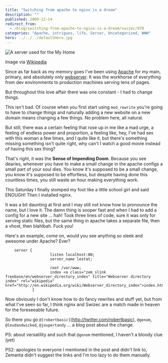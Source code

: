 ```yaml
---
title: "Switching from apache to nginx is a dream"
description: ""
published: 2009-12-14
redirect_from:
  - /blog/switching-from-apache-to-nginx-is-a-dream/swizec/978
categories: "Apache, intrigues, life, Server, Uncategorized, WWW"
hero: ../../../defaultHero.jpg
---
```


![A server used for the My Home](https://swizec.com/wp-content/uploads/2009/12/300px-My_Opera_Server.jpg)

Image via [Wikipedia](http://commons.wikipedia.org/wiki/Image:My_Opera_Server.jpg)

Since as far back as my memory goes I've been using [Apache](http://en.wikipedia.org/wiki/Apache_HTTP_Server) for my main, primary, and absolutely only [webserver](http://en.wikipedia.org/wiki/Web_server). It was the workhorse of everything from dev environments to production machines serving tens of pages.

But throughout this love affair there was one constant - I had to change things.

This isn't bad. Of course when you first start using `mod_rewrite` you're going to have to change things and naturally adding a new website on a new domain means changing a few things. No problem here, all natural.

But still, there was a certain feeling that rose up in me like a mad urge, a feeling of endless power and proportion, a feeling like, hey, I've had sex with this woman a few times, and I quite like it, but there's something missing something isn't quite right, why can't I watch a good movie instead of having this sex thing?

That's right, it was the **Sense of Impending Doom**. Because you see dearies, whenever you have to make a small change in the apache configs a small part of your soul dies. You know it's supposed to be a small change, you know it's supposed to be effortless, but despite having done this countless times, you still waste an hour making everything work.

This Saturday I finally stomped my foot like a little school girl and said ENOUGH! Then I installed nginx.

It was a bit daunting at first and I may still not know how to pronounce the name, but I love it. The damn thing is sooper fast and when I had to add a config for a new site ... hah! Took three lines of code, sure it was only for serving static files, but the same thing in apache takes a separate file, then a vhost, then blahlbah. Fuck you!

Here's an example, come on, would you see anything so sleek and awesome under Apache? Ever?

```
    server {
                    listen localhost:80;
                    server_name lestat;

                    root /var/www;
                    index <a class="zem_slink freebase/en/webserver_directory_index" title="Webserver directory index" rel="wikipedia" href="http://en.wikipedia.org/wiki/Webserver_directory_index">index.html</a>;
            }
```

Now obviously I don't know how to do fancy rewrites and stuff yet, but from what I've seen so far, I think nginx and Swizec are a match made in heaven for the foreseeable future.

So there you go `@[robertbasic]`(http://twitter.com/robertbasic), `@genom`, `@loudandwicked`, `@jaspertandy` ... a blog post about the change.

PS: about versatility and such that `@genom` mentioned, I haven't a bloody clue (yet)

PS2: apologies to everyone I mentioned in the post and didn't link to, Zemanta didn't suggest the links and I'm too lazy to do them manually.